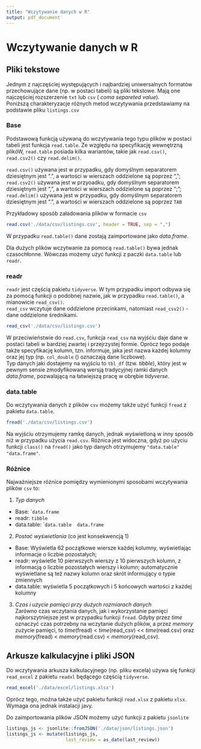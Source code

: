 ```yaml
---
title: "Wczytywanie danych w R"
output: pdf_document
---
```


# Wczytywanie danych w R

## Pliki tekstowe


Jednym z najczęściej występujących i najbardziej uniwersalnych formatów przechowujące dane (np. w postaci tabeli) są pliki tekstowe. Mają one najczęściej rozszerzenie ```txt``` lub ```csv``` ( *coma separeted value*).  
Poniższą charakteryzacje różnych metod wczytywania przedstawiamy na podstawie pliku ```listings.csv```

### Base   


Podstawową funkcją używaną do wczytywania tego typu plików w postaci tabeli jest funkcja ```read.table```. 
Ze względu na specyfikację wewnętrzną plikóW, ```read.table``` posiada kilka wariantów, takie jak ```read.csv()```, ```read.csv2()``` czy ```read.delim()```.  

```read.csv()``` używana jest w przypadku, gdy domyślnym separatorem dziesiętnym jest ".", a wartości w wierszach oddzielone są poprzez ",";  
```read.csv2()``` używana jest w przyoadku, gdy domyślnym separatorem dziesiętnym jest ",", a wartości w wierszach oddzielone są poprzez ";";  
```read.delim()``` używana jest w przypadku, gdy domyślnym separatorem dziesiętnym jest ".", a wartości w wierszach oddzielone są poprzez ```TAB```  


Przykładowy sposób załadowania plików w formacie ```csv```

```r
read.csv('./data/csv/listings.csv', header = TRUE, sep = ",")
``` 

W przypadku ```read.table()``` dane zostają zaimportowane jako *data.frame*.  

Dla dużych plików wczytwanie za pomocą ```read.table()``` bywa jednak czasochłonne. Wówczas możemy użyć funkcji z paczki ```data.table``` lub ```readr```.  

### readr

```readr``` jest częścią pakietu ```tidyverse```. W  tym przypadku import odbywa się za pomocą funkcji o podobnej nazwie, jak w przypadku ```read.table()```, a mianowicie ```read_csv()```.  
```read_csv``` wczytuje dane oddzielone przecinkami, natomiast ```read_csv2()``` - dane oddzielone średnikami. 

```r
read_csv('./data/csv/listings.csv')

```

W przeciwieństwie do ```read.csv```, funkcja ```read_csv``` na wyjściu daje dane w postaci tabeli w bardziej zwartej i przejrzystej formie. Oprócz tego podaje także specyfikację kolumn, tzn. informuje, jaka jest nazwa każdej kolumny oraz jej typ (np. ```col_double``` (*<dbl>*) oznaczają dane liczbowe).  
Typ danych jaki dostajemy na wyjściu to ```tbl_df``` (tzw. *tibble*), który jest w pewnym sensie zmodyfikowaną wersją tradycyjnej ramki danych *data.frame*, pozwalającą na łatwiejszą pracę w obrębie *tidyverse*.  

### data.table  

Do wczytywania danych z plików ```csv``` możemy także użyć funkcji ```fread``` z pakietu ```data.table```. 

```r
fread('./data/csv/listings.csv')
```

Na wyjściu otrzymujemy ramkę danych, jednak wyświetloną w inny sposób niż w przypadku użycia ```read.csv```. Różnica jest widoczna, gdyż po użyciu funkcji ```class()``` na ```fread()``` jako typ danych otrzymujemy ```"data.table"  "data.frame"```.   


### Różnice  

Najważniejsze różnice pomiędzy wymienionymi sposobami wczytywania plików ```csv``` to:  

1) *Typ danych*
  - Base: ```data.frame``
  - readr: ```tibble```
  - data.table: ```data.table  data.frame``
  
2) *Postać wyświetlania* (co jest konsekwencją 1)
  - Base: Wyświetla 62 początkowe wiersze każdej kolumny, wyświetlając informacje o liczbie pozostałych; 
  - readr: wyświetle 10 pierwszych wierszy z 10 pierwszych kolumn, z informacją o liczbie pozostałych wierszy i kolumn; automatycznie wyświetlane są też nazwy kolumn oraz skrót informujący o typie zmiennych
  - data.table: wyświetla 5 początkowych i 5 końcowych wartości z każdej kolumny
  
3) *Czas i użycie pamięci przy dużych rozmiarach danych*  
  Zarówno czas wczytania danych, jak i wykorzystanie pamięci najkorszytniejsze jest w przypadku funkcji ```fread```. Gdyby przez *time* oznaczyć czas potrzebny na wczytanie dużych plików, a przez *memory* zużycie pamięci, to *time*(fread) < *time*(read_csv) << *time*(read.csv) oraz *memory*(fread) < *memory*(read.csv) < *memory*(read_csv).      


## Arkusze kalkulacyjne i pliki JSON

Do wczytywania arkusza kalkulacyjnego (np. pliku excela) używa się funkcji ```read_excel``` z pakietu ```readxl``` będącego częścią `tidyverse`. 

```r
read_excel('./data/excel/listings.xlsx')
```


Oprócz tego, można także użyć pakietu funkcji `read.xlsx` z pakietu `xlsx`. Wymaga ona jednak instalacji javy.  


Do zaimportowania plików JSON możemy użyć funkcji z pakietu ```jsonlite```

```r
listings_js <- jsonlite::fromJSON('./data/json/listings.json')
listings_js <- mutate(listings_js, 
                      last_review = as_date(last_review))
```


